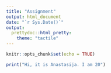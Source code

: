 ```yaml
---
title: "Assignment"
output: html_document
date: "`r Sys.Date()`"
output: 
  prettydoc::html_pretty:
    theme: "tactile"
---
```


```r
knitr::opts_chunk$set(echo = TRUE)
```

```r
print("Hi, it is Anastasija. I am 20")
```

